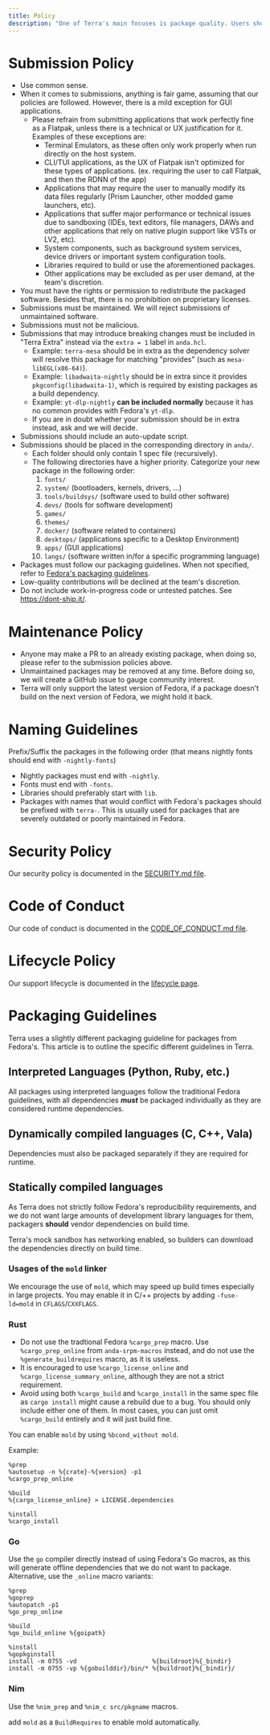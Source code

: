 ```yaml
---
title: Policy
description: "One of Terra's main focuses is package quality. Users should be able to install software from Terra in confidence. Our policies reflect that."
---
```


# Submission Policy

- Use common sense.
- When it comes to submissions, anything is fair game, assuming that our policies are followed. However, there is a mild exception for GUI applications.
  - Please refrain from submitting applications that work perfectly fine as a Flatpak, unless there is a technical or UX justification for it. Examples of these exceptions are:
    - Terminal Emulators, as these often only work properly when run directly on the host system.
    - CLI/TUI applications, as the UX of Flatpak isn't optimized for these types of applications. (ex. requiring the user to call Flatpak, and then the RDNN of the app)
    - Applications that may require the user to manually modify its data files regularly (Prism Launcher, other modded game launchers, etc).
    - Applications that suffer major performance or technical issues due to sandboxing (IDEs, text editors, file managers, DAWs and other applications that rely on native plugin support like VSTs or LV2, etc).
    - System components, such as background system services, device drivers or important system configuration tools.
    - Libraries required to build or use the aforementioned packages.
    - Other applications may be excluded as per user demand, at the team's discretion.
- You must have the rights or permission to redistribute the packaged software. Besides that, there is no prohibition on proprietary licenses.
- Submissions must be maintained. We will reject submissions of unmaintained software.
- Submissions must not be malicious.
- Submissions that may introduce breaking changes must be included in "Terra Extra" instead via the `extra = 1` label in `anda.hcl`.
  - Example: `terra-mesa` should be in extra as the dependency solver will resolve this package for matching "provides" (such as `mesa-libEGL(x86-64)`).
  - Example: `libadwaita-nightly` should be in extra since it provides `pkgconfig(libadwaita-1)`, which is required by existing packages as a build dependency.
  - Example: `yt-dlp-nightly` **can be included normally** because it has no common provides with Fedora's `yt-dlp`.
  - If you are in doubt whether your submission should be in extra instead, ask and we will decide.
- Submissions should include an auto-update script.
- Submissions should be placed in the corresponding directory in `anda/`.
  - Each folder should only contain 1 spec file (recursively).
  - The following directories have a higher priority. Categorize your new package in the following order:
    1. `fonts/`
    2. `system/` (bootloaders, kernels, drivers, ...)
    3. `tools/buildsys/` (software used to build other software)
    4. `devs/` (tools for software development)
    5. `games/`
    6. `themes/`
    7. `docker/` (software related to containers)
    8. `desktops/` (applications specific to a Desktop Environment)
    9. `apps/` (GUI applications)
    10. `langs/` (software written in/for a specific programming language)
- Packages must follow our packaging guidelines. When not specified, refer to [Fedora's packaging guidelines](https://docs.fedoraproject.org/en-US/packaging-guidelines).
- Low-quality contributions will be declined at the team's discretion.
- Do not include work-in-progress code or untested patches. See https://dont-ship.it/.

# Maintenance Policy

- Anyone may make a PR to an already existing package, when doing so, please refer to the submission policies above.
- Unmaintained packages may be removed at any time. Before doing so, we will create a GitHub issue to gauge community interest.
- Terra will only support the latest version of Fedora, if a package doesn't build on the next version of Fedora, we might hold it back.

# Naming Guidelines

Prefix/Suffix the packages in the following order
(that means nightly fonts should end with `-nightly-fonts`)

- Nightly packages must end with `-nightly`.
- Fonts must end with `-fonts`.
- Libraries should preferably start with `lib`.
- Packages with names that would conflict with Fedora's packages should be prefixed with `terra-`. This is usually used for packages that are severely outdated or poorly maintained in Fedora.

# Security Policy

Our security policy is documented in the [SECURITY.md file](https://github.com/terrapkg/packages/blob/frawhide/SECURITY.md).

# Code of Conduct

Our code of conduct is documented in the [CODE_OF_CONDUCT.md file](https://github.com/terrapkg/packages/blob/frawhide/CODE_OF_CONDUCT.md).

# Lifecycle Policy

Our support lifecycle is documented in the [lifecycle page](/terra/lifecycle).

# Packaging Guidelines

Terra uses a slightly different packaging guideline for packages from Fedora's. This article is to outline the specific different guidelines in Terra.

## Interpreted Languages (Python, Ruby, etc.)

All packages using interpreted languages follow the traditional Fedora guidelines, with all dependencies **_must_** be packaged individually as they are considered runtime dependencies.

## Dynamically compiled languages (C, C++, Vala)

Dependencies must also be packaged separately if they are required for runtime.

## Statically compiled languages

As Terra does not strictly follow Fedora's reproducibility requirements, and we do not want large amounts of development library languages for them, packagers **should** vendor dependencies on build time.

Terra's mock sandbox has networking enabled, so builders can download the dependencies directly on build time.

### Usages of the `mold` linker

We encourage the use of `mold`, which may speed up build times especially in large projects. You may enable it in C/++ projects by adding `-fuse-ld=mold` in `CFLAGS`/`CXXFLAGS`.

### Rust

- Do not use the tradtional Fedora `%cargo_prep` macro. Use `%cargo_prep_online` from `anda-srpm-macros` instead, and do not use the `%generate_buildrequires` macro, as it is useless.
- It is encouraged to use `%cargo_license_online` and `%cargo_license_summary_online`, although they are not a strict requirement.
- Avoid using both `%cargo_build` and `%cargo_install` in the same spec file as `cargo install` might cause a rebuild due to a bug. You should only include either one of them. In most cases, you can just omit `%cargo_build` entirely and it will just build fine.

You can enable `mold` by using `%bcond_without mold`.

Example:
```
%prep
%autosetup -n %{crate}-%{version} -p1
%cargo_prep_online

%build
%{cargo_license_online} > LICENSE.dependencies

%install
%cargo_install
```

### Go

Use the `go` compiler directly instead of using Fedora's Go macros, as this will generate offline dependencies that we do not want to package.
Alternative, use the `_online` macro variants:
```
%prep
%goprep
%autopatch -p1
%go_prep_online

%build
%go_build_online %{goipath}

%install
%gopkginstall
install -m 0755 -vd                     %{buildroot}%{_bindir}
install -m 0755 -vp %{gobuilddir}/bin/* %{buildroot}%{_bindir}/
```

### Nim

Use the `%nim_prep` and `%nim_c src/pkgname` macros.

add `mold` as a `BuildRequires` to enable mold automatically.
